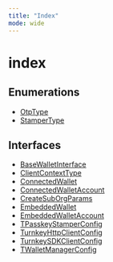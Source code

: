 ```yaml
---
title: "Index"
mode: wide
---
```

  
# index

## Enumerations

- [OtpType](OtpType/readme)
- [StamperType](StamperType/readme)

## Interfaces

- [BaseWalletInterface](BaseWalletInterface/readme)
- [ClientContextType](ClientContextType/readme)
- [ConnectedWallet](ConnectedWallet/readme)
- [ConnectedWalletAccount](ConnectedWalletAccount/readme)
- [CreateSubOrgParams](CreateSubOrgParams/readme)
- [EmbeddedWallet](EmbeddedWallet/readme)
- [EmbeddedWalletAccount](EmbeddedWalletAccount/readme)
- [TPasskeyStamperConfig](TPasskeyStamperConfig/readme)
- [TurnkeyHttpClientConfig](TurnkeyHttpClientConfig/readme)
- [TurnkeySDKClientConfig](TurnkeySDKClientConfig/readme)
- [TWalletManagerConfig](TWalletManagerConfig/readme)
